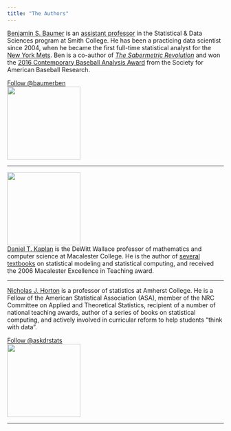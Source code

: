 ```yaml
---
title: "The Authors"
---
```


<div class="row">
  <div class="col-sm-8">
  [Benjamin S. Baumer](http://www.science.smith.edu/~bbaumer) is an [assistant professor](https://www.smith.edu/academics/faculty/ben-baumer) in the Statistical & Data Sciences program at Smith College. He has been a practicing data scientist since 2004, when he became the first full-time statistical analyst for the [New York Mets](http://www.nymets.com). Ben is a co-author of [*The Sabermetric Revolution*](http://www.upenn.edu/pennpress/book/15168.html) and won the [2016 Contemporary Baseball Analysis Award](http://sabr.org/latest/baumer-brudnicki-mcmurray-win-2016-sabr-analytics-conference-research-awards) from the Society for American Baseball Research.
  
  <a href="https://twitter.com/baumerben" class="twitter-follow-button" data-show-count="false">Follow @baumerben</a><script async src="//platform.twitter.com/widgets.js" charset="utf-8"></script>
  </div>
  <div class="col-sm-4">
  <img src="https://www.smith.edu/sites/default/files/styles/img-faculty-detail/public/media/faculty/ben_baumer_crop.jpg?itok=pvjnyxn" width=170px>
  </div>
</div>

---

<div class="row">
  <div class="col-sm-4">
  <img src="https://www.macalester.edu/~kaplan/kaplan.jpg" width=170px>
  </div>
  <div class="col-sm-8">
[Daniel T. Kaplan](http://www.macalester.edu/~kaplan) is the DeWitt Wallace professor of mathematics and computer science at Macalester College. He is the author of [several](https://www.amazon.com/Introduction-Scientific-Computation-Programming-Daniel/dp/0534389139/ref=sr_1_3?s=books&ie=UTF8&qid=1486407226&sr=1-3) [textbooks](https://www.amazon.com/Statistical-Modeling-Approach-Daniel-Kaplan/dp/1448642396/ref=sr_1_2?s=books&ie=UTF8&qid=1486407226&sr=1-2) on statistical modeling and statistical computing, and received the 2006 Macalester Excellence in Teaching award. 
  </div>
</div>

---

<div class="row">
  <div class="col-sm-8">
[Nicholas J. Horton](https://www.amherst.edu/people/facstaff/nhorton) is a professor of statistics at Amherst College. He is a Fellow of the American Statistical Association (ASA), member of the NRC Committee on Applied and Theoretical Statistics, recipient of a number of national teaching awards, author of a series of books on statistical computing, and actively involved in curricular reform to help students "think with data".

<a href="https://twitter.com/askdrstats" class="twitter-follow-button" data-show-count="false">Follow @askdrstats</a><script async src="//platform.twitter.com/widgets.js" charset="utf-8"></script>
  </div>
  <div class="col-sm-4">
  <img src="https://www.amherst.edu/system/files/styles/fs_170_170/private/media/photo/1545596.jpg?itok=dZ7O12OH&__=1377443055" width=170px>
  </div>
</div>

---
